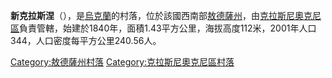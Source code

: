 {{expand|time=2016-09-03T01:33:28+00:00}}
{{unreferenced|time=2016-09-03T01:33:28+00:00}}
{{coord|47|31|48|N|29|9|32|E|scale:30000|display=title}}

'''新克拉斯涅'''（{{lang-uk|Новокрасне}}），是[[烏克蘭|烏克蘭]]的村落，位於該國西南部[[敖德薩州|敖德薩州]]，由[[克拉斯尼奧克尼區|克拉斯尼奧克尼區]]負責管轄，始建於1840年，面積1.43平方公里，海拔高度112米，2001年人口344，人口密度每平方公里240.56人。

{{DEFAULTSORT:Новокрасне}}
[[Category:敖德薩州村落|Category:敖德薩州村落]]
[[Category:克拉斯尼奧克尼區村落|Category:克拉斯尼奧克尼區村落]]


{{Odessa-geo-stub}}